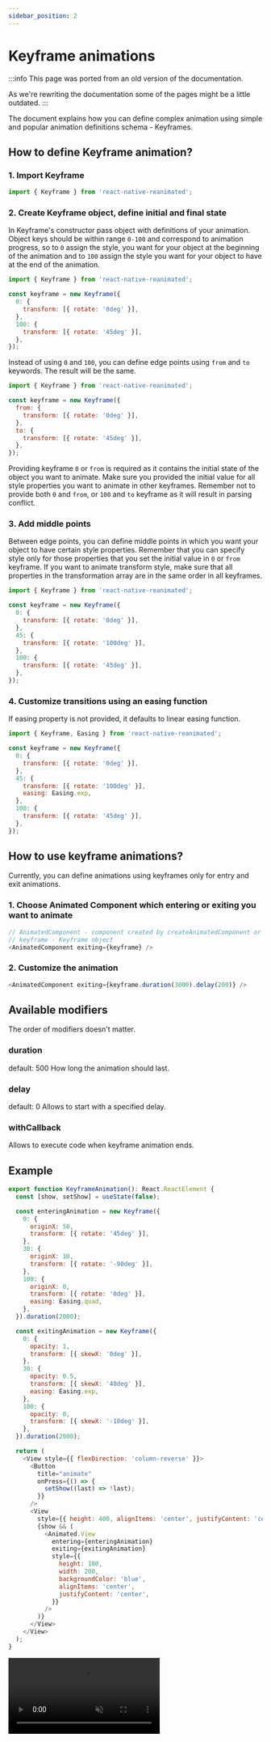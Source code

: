 ```yaml
---
sidebar_position: 2
---
```


# Keyframe animations

:::info
This page was ported from an old version of the documentation.

As we're rewriting the documentation some of the pages might be a little outdated.
:::

The document explains how you can define complex animation using simple and popular animation definitions schema - Keyframes.

## How to define Keyframe animation?

### 1. Import Keyframe

```js
import { Keyframe } from 'react-native-reanimated';
```

### 2. Create Keyframe object, define initial and final state

In Keyframe's constructor pass object with definitions of your animation. Object keys should be within range `0-100` and correspond to animation progress,
so to `0` assign the style, you want for your object at the beginning of the animation and to `100` assign the style you want for your object to have at the end of the animation.

```js
import { Keyframe } from 'react-native-reanimated';

const keyframe = new Keyframe({
  0: {
    transform: [{ rotate: '0deg' }],
  },
  100: {
    transform: [{ rotate: '45deg' }],
  },
});
```

Instead of using `0` and `100`, you can define edge points using `from` and `to` keywords. The result will be the same.

```js
import { Keyframe } from 'react-native-reanimated';

const keyframe = new Keyframe({
  from: {
    transform: [{ rotate: '0deg' }],
  },
  to: {
    transform: [{ rotate: '45deg' }],
  },
});
```

Providing keyframe `0` or `from` is required as it contains the initial state of the object you want to animate.
Make sure you provided the initial value for all style properties you want to animate in other keyframes.
Remember not to provide both `0` and `from`, or `100` and `to` keyframe as it will result in parsing conflict.

### 3. Add middle points

Between edge points, you can define middle points in which you want your object to have certain style properties.
Remember that you can specify style only for those properties that you set the initial value in `0` or `from` keyframe.
If you want to animate transform style, make sure that all properties in the transformation array are in the same order in all keyframes.

```js
import { Keyframe } from 'react-native-reanimated';

const keyframe = new Keyframe({
  0: {
    transform: [{ rotate: '0deg' }],
  },
  45: {
    transform: [{ rotate: '100deg' }],
  },
  100: {
    transform: [{ rotate: '45deg' }],
  },
});
```

### 4. Customize transitions using an easing function

If easing property is not provided, it defaults to linear easing function.

```js
import { Keyframe, Easing } from 'react-native-reanimated';

const keyframe = new Keyframe({
  0: {
    transform: [{ rotate: '0deg' }],
  },
  45: {
    transform: [{ rotate: '100deg' }],
    easing: Easing.exp,
  },
  100: {
    transform: [{ rotate: '45deg' }],
  },
});
```

## How to use keyframe animations?

Currently, you can define animations using keyframes only for entry and exit animations.

### 1. Choose Animated Component which entering or exiting you want to animate

```js
// AnimatedComponent - component created by createAnimatedComponent or imported from Reanimated
// keyframe - Keyframe object
<AnimatedComponent exiting={keyframe} />
```

### 2. Customize the animation

```js
<AnimatedComponent exiting={keyframe.duration(3000).delay(200)} />
```

## Available modifiers

The order of modifiers doesn't matter.

### duration

default: 500
How long the animation should last.

### delay

default: 0
Allows to start with a specified delay.

### withCallback

Allows to execute code when keyframe animation ends.

## Example

```js
export function KeyframeAnimation(): React.ReactElement {
  const [show, setShow] = useState(false);

  const enteringAnimation = new Keyframe({
    0: {
      originX: 50,
      transform: [{ rotate: '45deg' }],
    },
    30: {
      originX: 10,
      transform: [{ rotate: '-90deg' }],
    },
    100: {
      originX: 0,
      transform: [{ rotate: '0deg' }],
      easing: Easing.quad,
    },
  }).duration(2000);

  const exitingAnimation = new Keyframe({
    0: {
      opacity: 1,
      transform: [{ skewX: '0deg' }],
    },
    30: {
      opacity: 0.5,
      transform: [{ skewX: '40deg' }],
      easing: Easing.exp,
    },
    100: {
      opacity: 0,
      transform: [{ skewX: '-10deg' }],
    },
  }).duration(2000);

  return (
    <View style={{ flexDirection: 'column-reverse' }}>
      <Button
        title="animate"
        onPress={() => {
          setShow((last) => !last);
        }}
      />
      <View
        style={{ height: 400, alignItems: 'center', justifyContent: 'center' }}>
        {show && (
          <Animated.View
            entering={enteringAnimation}
            exiting={exitingAnimation}
            style={{
              height: 100,
              width: 200,
              backgroundColor: 'blue',
              alignItems: 'center',
              justifyContent: 'center',
            }}
          />
        )}
      </View>
    </View>
  );
}
```

<video
  src="https://user-images.githubusercontent.com/48885911/125463255-04502655-3147-4d15-ae5b-f327666eadff.mov"
  controls="controls"
  muted="muted"></video>
